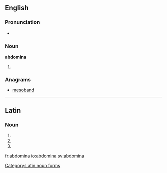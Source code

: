 ==English==

===Pronunciation===
* {{a|US}} {{IPA|/æb.ˈdɑm.ə.nə/}}

===Noun===
'''abdomina'''

# {{plural of|abdomen}}

===Anagrams===
* [[mesoband#English|mesoband]]

----

==Latin==

===Noun===
{{head|la}} {{n}}

# {{inflection of|abdōmen||nom|p|lang=la}}
# {{inflection of|abdōmen||acc|p|lang=la}}
# {{inflection of|abdōmen||voc|p|lang=la}}

[[Category:Latin noun forms]]

[[fr:abdomina]]
[[io:abdomina]]
[[sv:abdomina]]